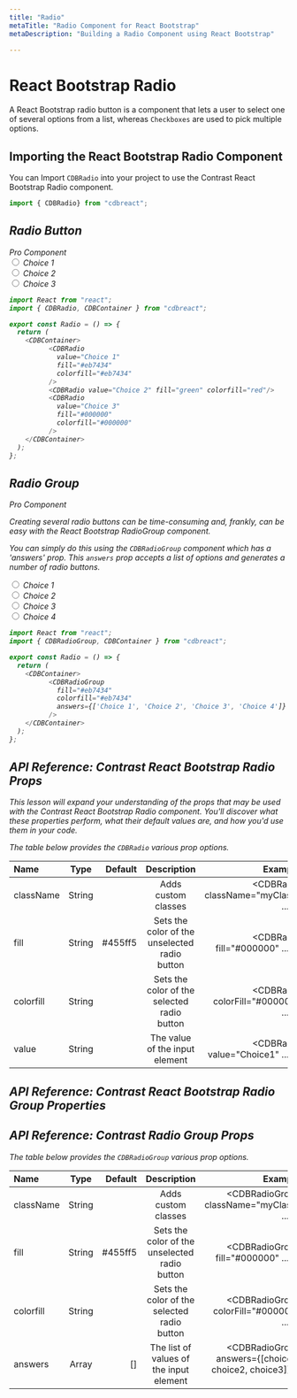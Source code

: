 ```yaml
---
title: "Radio"
metaTitle: "Radio Component for React Bootstrap"
metaDescription: "Building a Radio Component using React Bootstrap"

---
```



# React Bootstrap Radio


A React Bootstrap radio button is a component that lets a user to select one of several options from a list, whereas `Checkboxes` are used to pick multiple options.

## Importing the React Bootstrap Radio Component

You can Import `CDBRadio` into your project to use the Contrast React Bootstrap Radio component.


```js
import { CDBRadio} from "cdbreact";
```

<i/>

## Radio Button

<Link to="/product/contrast-pro"><span class="badge badge-lg badge-pro">Pro Component</span></Link>

<div class="container">
  <div class="custom-radio">
      <input type="radio" id="customRadio5" name="customRadio2" class="custom-radio-input text-danger"/>
      <label class="custom-control-label" for="customRadio5">Choice 1</label>
  </div>
  <div class="custom-radio">
      <input type="radio" id="customRadio6" name="customRadio3" class="custom-radio-input text-success"/>
      <label class="custom-control-label" for="customRadio6">Choice 2</label>
  </div>
  <div class="custom-radio">
      <input type="radio" id="customRadio7" name="customRadi4" class="custom-radio-input text-dark"/>
      <label class="custom-control-label" for="customRadio7">Choice 3</label>
  </div>   
</div>

```js
import React from "react";
import { CDBRadio, CDBContainer } from "cdbreact";

export const Radio = () => {
  return (
    <CDBContainer>
          <CDBRadio
            value="Choice 1"
            fill="#eb7434"
            colorfill="#eb7434"
          />
          <CDBRadio value="Choice 2" fill="green" colorfill="red"/>
          <CDBRadio
            value="Choice 3"
            fill="#000000"
            colorfill="#000000"
          />
    </CDBContainer>
  );
};
```
<i/>

## Radio Group

<Link to="/product/contrast-pro"><span class="badge badge-lg badge-pro">Pro Component</span></Link>

Creating several radio buttons can be time-consuming and, frankly, can be easy with the React Bootstrap RadioGroup component.

You can simply do this using the `CDBRadioGroup` component which has a 'answers' prop. This  `answers` prop accepts a list of options and generates a number of radio buttons.


<div class="container">
    <div class="custom-radio">
        <input type="radio" id="customRadio1" name="customRadio" class="custom-radio-input text-danger"/>
        <label class="custom-control-label" for="customRadio1">Choice 1</label>
    </div>
    <div class="custom-radio">
        <input type="radio" id="customRadio2" name="customRadio" class="custom-radio-input text-danger"/>
        <label class="custom-control-label" for="customRadio2">Choice 2</label>
    </div>
    <div class="custom-radio">
        <input type="radio" id="customRadio3" name="customRadio" class="custom-radio-input text-danger"/>
        <label class="custom-control-label" for="customRadio3">Choice 3</label>
    </div>
    <div class="custom-radio">
        <input type="radio" id="customRadio4" name="customRadio" class="custom-radio-input text-danger"/>
        <label class="custom-control-label" for="customRadio4">Choice 4</label>
    </div>
</div>


```js
import React from "react";
import { CDBRadioGroup, CDBContainer } from "cdbreact";

export const Radio = () => {
  return (
    <CDBContainer>
          <CDBRadioGroup
            fill="#eb7434"
            colorfill="#eb7434"
            answers={['Choice 1', 'Choice 2', 'Choice 3', 'Choice 4']}
          />
    </CDBContainer>
  );
};
```


## API Reference: Contrast React Bootstrap Radio Props


This lesson will expand your understanding of the props that may be used with the Contrast React Bootstrap Radio component. You'll discover what these properties perform, what their default values are, and how you'd use them in your code.

The table below provides the `CDBRadio` various prop options.

| Name            | Type        | Default      |   Description| Example      |
| :------------- | :----------: | -----------: | :----------: | -----------: |
| className      | String       |              |Adds custom classes	      |     <CDBRadio className="myClass" ... />  |
| fill           | String       | #455ff5      | Sets the color of the unselected radio button | <CDBRadio fill="#000000" ... />  |
| colorfill      | String       |              | Sets the color of the selected radio button | <CDBRadio colorFill="#000000" ... />  |
| value          | String       |              | The value of the input element | <CDBRadio value="Choice1" ... />  |

## API Reference: Contrast React Bootstrap Radio Group Properties

## API Reference: Contrast Radio Group Props

The table below provides the `CDBRadioGroup` various prop options.

| Name            | Type        | Default      |   Description| Example      |
| :------------- | :----------: | -----------: | :----------: | -----------: |
| className      | String       |              |Adds custom classes	      |     <CDBRadioGroup className="myClass" ... />  |
| fill           | String       | #455ff5      | Sets the color of the unselected radio button | <CDBRadioGroup fill="#000000" ... />  |
| colorfill      | String       |              | Sets the color of the selected radio button | <CDBRadioGroup colorFill="#000000" ... />  |
| answers        | Array        | []           | The list of values of the input element | <CDBRadioGroup answers={[choice1, choice2, choice3]} ... />  |
